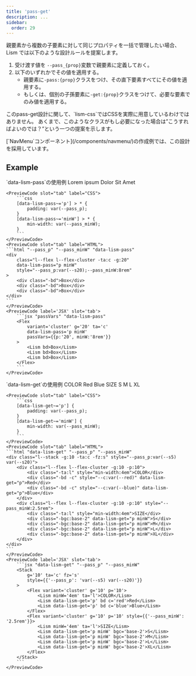 ```yaml
---
title: 'pass-get'
description: ...
sidebar: 
  order: 29
---
```




親要素から複数の子要素に対して同じプロパティを一括で管理したい場合、Lism では以下のような設計ルールを提案します。

1. 受け渡す値を `--pass_{prop}`変数で親要素に定義しておく。
2. 以下のいずれかでその値を適用する。
	- 親要素に`-pass:{prop}`クラスをつけ、その直下要素すべてにその値を適用する。
	- もしくは、個別の子孫要素に`-get:{prop}`クラスをつけて、必要な要素でのみ値を適用する。


<Note title='注意' type='warning'>
このpass-get設計に関して、`lism-css`ではCSSを実際に用意しているわけではありません。  
あくまで、このようなクラスがもし必要になった場合は”こうすればよいのでは？”という一つの提案を示します。
</Note>

<p><IconBadge />[`NavMenu`コンポーネント](/components/navmenu/)の作成例では、この設計を採用しています。</p>

## Example

<Preview>
	<PreviewTitle>`data-lism-pass`の使用例</PreviewTitle>
	<PreviewArea p='30'>
		<Flex
			variant='cluster' g='20' ta='c' 
			data-lism-pass='p minW'
			passVars={{p:'20', minW:'8rem'}}
		>
			<Lism bd>Lorem ipsum</Lism>
			<Lism bd>Dolor Sit</Lism>
			<Lism bd>Amet</Lism>
		</Flex>
	</PreviewArea>

	<PreviewCode slot="tab" label="CSS">
		```css
		[data-lism-pass~='p'] > * {
			padding: var(--pass_p);
		}
		[data-lism-pass~='minW'] > * {
			min-width: var(--pass_minW);
		}
		```
	</PreviewCode>
	<PreviewCode slot="tab" label="HTML">
	```html "--pass_p" "--pass_minW" "data-lism-pass"
	<div
		class="l--flex l--flex-cluster -ta:c -g:20"
		data-lism-pass="p minW"
		style="--pass_p:var(--s20);--pass_minW:8rem"
	>
		<div class="-bd">Box</div>
		<div class="-bd">Box</div>
		<div class="-bd">Box</div>
	</div>
	```
	</PreviewCode>
	<PreviewCode label='JSX' slot='tab'>
		```jsx "passVars" "data-lism-pass"
		<Flex
			variant='cluster' g='20' ta='c'
			data-lism-pass='p minW'
			passVars={{p:'20', minW:'8rem'}}
		>
			<Lism bd>Box</Lism>
			<Lism bd>Box</Lism>
			<Lism bd>Box</Lism>
		</Flex>
		```
	</PreviewCode>
</Preview>


<Preview>
	<PreviewTitle>`data-lism-get`の使用例</PreviewTitle>
	<PreviewArea p='30'>
		<Stack
			g='10' ta='c' fz='s'
			style={{'--pass_p': 'var(--s5) var(--s20)'}}
		>
			<Flex variant='cluster' g='10' p='10'>
				<Lism minW='4em' ta='l'>COLOR</Lism>
				<Lism data-lism-get='p' bd c='red'>Red</Lism>
				<Lism data-lism-get='p' bd c='blue'>Blue</Lism>
			</Flex>
			<Flex variant='cluster' g='10' p='10' style={{'--pass_minW': '2.5rem'}}>
				<Lism minW='4em' ta='l'>SIZE</Lism>
				<Lism data-lism-get='p minW' bgc='base-2'>S</Lism>
				<Lism data-lism-get='p minW' bgc='base-2'>M</Lism>
				<Lism data-lism-get='p minW' bgc='base-2'>L</Lism>
				<Lism data-lism-get='p minW' bgc='base-2'>XL</Lism>
			</Flex>
		</Stack>
	</PreviewArea>

	<PreviewCode slot="tab" label="CSS">
		```css
		[data-lism-get~='p'] {
			padding: var(--pass_p);
		}
		[data-lism-get~='minW'] {
			min-width: var(--pass_minW);
		}
		```
	</PreviewCode>
	<PreviewCode slot="tab" label="HTML">
	```html "data-lism-get" "--pass_p" "--pass_minW"
	<div class="l--stack -g:10 -ta:c -fz:s" style="--pass_p:var(--s5) var(--s20)">
		<div class="l--flex l--flex-cluster -g:10 -p:10">
			<div class="-ta:l" style="min-width:4em">COLOR</div>
			<div class="-bd -c" style="--c:var(--red)" data-lism-get="p">Red</div>
			<div class="-bd -c" style="--c:var(--blue)" data-lism-get="p">Blue</div>
		</div>
		<div class="l--flex l--flex-cluster -g:10 -p:10" style="--pass_minW:2.5rem">
			<div class="-ta:l" style="min-width:4em">SIZE</div>
			<div class="-bgc:base-2" data-lism-get="p minW">S</div>
			<div class="-bgc:base-2" data-lism-get="p minW">M</div>
			<div class="-bgc:base-2" data-lism-get="p minW">L</div>
			<div class="-bgc:base-2" data-lism-get="p minW">XL</div>
		</div>
	</div>
	```
	</PreviewCode>
	<PreviewCode label='JSX' slot='tab'>
		```jsx "data-lism-get" "--pass_p" "--pass_minW"
		<Stack
			g='10' ta='c' fz='s'
			style={{'--pass_p': 'var(--s5) var(--s20)'}}
		>
			<Flex variant='cluster' g='10' p='10'>
				<Lism minW='4em' ta='l'>COLOR</Lism>
				<Lism data-lism-get='p' bd c='red'>Red</Lism>
				<Lism data-lism-get='p' bd c='blue'>Blue</Lism>
			</Flex>
			<Flex variant='cluster' g='10' p='10' style={{'--pass_minW': '2.5rem'}}>
				<Lism minW='4em' ta='l'>SIZE</Lism>
				<Lism data-lism-get='p minW' bgc='base-2'>S</Lism>
				<Lism data-lism-get='p minW' bgc='base-2'>M</Lism>
				<Lism data-lism-get='p minW' bgc='base-2'>L</Lism>
				<Lism data-lism-get='p minW' bgc='base-2'>XL</Lism>
			</Flex>
		</Stack>
		```
	</PreviewCode>
</Preview>

